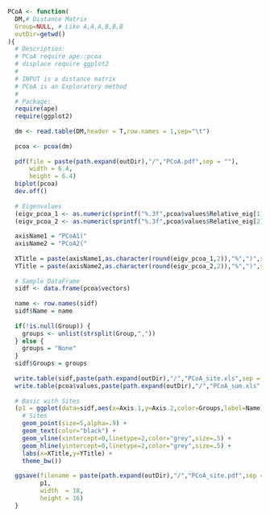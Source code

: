```r
PCoA <- function(
  DM,# Distance Matrix
  Group=NULL, # Like A,A,A,B,B,B
  outDir=getwd()
){
  # Description:
  # PCoA require ape::pcoa 
  # displace require ggplot2
  # 
  # INPUT is a distance matrix
  # PCoA is an Exploratory method
  #
  # Package:
  require(ape)
  require(ggplot2)
  
  dm <- read.table(DM,header = T,row.names = 1,sep="\t")
  
  pcoa <- pcoa(dm)
  
  pdf(file = paste(path.expand(outDir),"/","PCoA.pdf",sep = ""),
      width = 6.4,
      height = 6.4)
  biplot(pcoa)
  dev.off()
  
  # Eigenvalues
  (eigv_pcoa_1 <- as.numeric(sprintf("%.3f",pcoa$values$Relative_eig[1]))*100)
  (eigv_pcoa_2 <- as.numeric(sprintf("%.3f",pcoa$values$Relative_eig[2]))*100)
  
  axisName1 = "PCoA1("
  axisName2 = "PCoA2("
  
  XTitle = paste(axisName1,as.character(round(eigv_pcoa_1,2)),"%",")",sep = "")
  YTitle = paste(axisName2,as.character(round(eigv_pcoa_2,2)),"%",")",sep = "")
  
  # Sample DataFrame
  sidf <- data.frame(pcoa$vectors)
  
  name <- row.names(sidf)
  sidf$Name = name
  
  if(!is.null(Group)) {
    groups <- unlist(strsplit(Group,","))
  } else {
    groups = "None"
  }
  sidf$Groups = groups
  
  write.table(sidf,paste(path.expand(outDir),"/","PCoA_site.xls",sep = ""),quote = F,sep = "\t",row.names = F)
  write.table(pcoa$values,paste(path.expand(outDir),"/","PCoA_sum.xls",sep = ""),quote = F,sep = "\t",row.names = F)
  
  # Basic with Sites
  (p1 = ggplot(data=sidf,aes(x=Axis.1,y=Axis.2,color=Groups,label=Name))+
    # Sites
    geom_point(size=5,alpha=.9) +
    geom_text(color="black") +
    geom_vline(xintercept=0,linetype=2,color="grey",size=.5) +
    geom_hline(yintercept=0,linetype=2,color="grey",size=.5) +
    labs(x=XTitle,y=YTitle) +
    theme_bw())
  
  ggsave(filename = paste(path.expand(outDir),"/","PCoA_site.pdf",sep = ""),
         p1,
         width  = 18,
         height = 16)
  }
```
